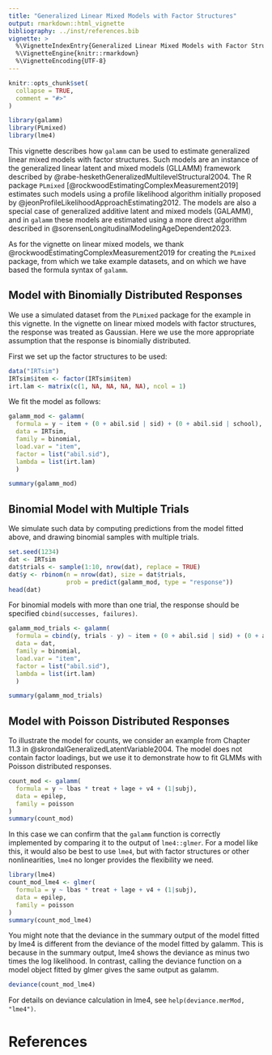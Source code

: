 ```yaml
---
title: "Generalized Linear Mixed Models with Factor Structures"
output: rmarkdown::html_vignette
bibliography: ../inst/references.bib
vignette: >
  %\VignetteIndexEntry{Generalized Linear Mixed Models with Factor Structures}
  %\VignetteEngine{knitr::rmarkdown}
  %\VignetteEncoding{UTF-8}
---
```


```r
knitr::opts_chunk$set(
  collapse = TRUE,
  comment = "#>"
)
```

```r
library(galamm)
library(PLmixed)
library(lme4)
```

This vignette describes how `galamm` can be used to estimate generalized linear mixed models with factor structures. Such models are an instance of the generalized linear latent and mixed models (GLLAMM) framework described by @rabe-heskethGeneralizedMultilevelStructural2004. The R package `PLmixed` [@rockwoodEstimatingComplexMeasurement2019] estimates such models using a profile likelihood algorithm initially proposed by @jeonProfileLikelihoodApproachEstimating2012. The models are also a special case of generalized additive latent and mixed models (GALAMM), and in `galamm` these models are estimated using a more direct algorithm described in @sorensenLongitudinalModelingAgeDependent2023.

As for the vignette on linear mixed models, we thank @rockwoodEstimatingComplexMeasurement2019 for creating the `PLmixed` package, from which we take example datasets, and on which we have based the formula syntax of `galamm`.

## Model with Binomially Distributed Responses

We use a simulated dataset from the `PLmixed` package for the example in this vignette. In the vignette on linear mixed models with factor structures, the response was treated as Gaussian. Here we use the more appropriate assumption that the response is binomially distributed.

First we set up the factor structures to be used:

```r
data("IRTsim")
IRTsim$item <- factor(IRTsim$item)
irt.lam <- matrix(c(1, NA, NA, NA, NA), ncol = 1)
```

We fit the model as follows:

```r
galamm_mod <- galamm(
  formula = y ~ item + (0 + abil.sid | sid) + (0 + abil.sid | school),
  data = IRTsim, 
  family = binomial,
  load.var = "item", 
  factor = list("abil.sid"), 
  lambda = list(irt.lam)
  )

summary(galamm_mod)
```

## Binomial Model with Multiple Trials


We simulate such data by computing predictions from the model fitted above, and drawing binomial samples with multiple trials. 

```r
set.seed(1234)
dat <- IRTsim
dat$trials <- sample(1:10, nrow(dat), replace = TRUE)
dat$y <- rbinom(n = nrow(dat), size = dat$trials, 
                prob = predict(galamm_mod, type = "response"))
head(dat)
```

For binomial models with more than one trial, the response should be specified `cbind(successes, failures)`.

```r
galamm_mod_trials <- galamm(
  formula = cbind(y, trials - y) ~ item + (0 + abil.sid | sid) + (0 + abil.sid | school),
  data = dat, 
  family = binomial,
  load.var = "item", 
  factor = list("abil.sid"), 
  lambda = list(irt.lam)
  )

summary(galamm_mod_trials)
```


## Model with Poisson Distributed Responses

To illustrate the model for counts, we consider an example from Chapter 11.3 in @skrondalGeneralizedLatentVariable2004. The model does not contain factor loadings, but we use it to demonstrate how to fit GLMMs with Poisson distributed responses. 

```r
count_mod <- galamm(
  formula = y ~ lbas * treat + lage + v4 + (1|subj),
  data = epilep,
  family = poisson
)
summary(count_mod)
```


In this case we can confirm that the `galamm` function is correctly implemented by comparing it to the output of `lme4::glmer`. For a model like this, it would also be best to use `lme4`, but with factor structures or other nonlinearities, `lme4` no longer provides the flexibility we need.

```r
library(lme4)
count_mod_lme4 <- glmer(
  formula = y ~ lbas * treat + lage + v4 + (1|subj),
  data = epilep,
  family = poisson
)
summary(count_mod_lme4)
```

You might note that the deviance in the summary output of the model fitted by lme4 is different from the deviance of the model fitted by galamm. This is because in the summary output, lme4 shows the deviance as minus two times the log likelihood. In contrast, calling the deviance function on a model object fitted by glmer gives the same output as galamm. 

```r
deviance(count_mod_lme4)
```

For details on deviance calculation in lme4, see `help(deviance.merMod, "lme4")`.

# References
